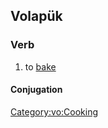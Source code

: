 ==Volapük==

===Verb===
{{head|vo|verb}}

# to [[bake]]

====Conjugation====
{{vo-conj}}

[[Category:vo:Cooking]]